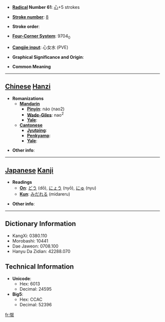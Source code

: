 * '''[[Wiktionary:Chinese radical index| Radical]] Number 61''': [[Wiktionary:Chinese radical index 心|心]]+5 strokes

* '''[[Wiktionary:Chinese total strokes index|Stroke number]]''': [[Wiktionary:Chinese total strokes index 8|8]]

* '''Stroke order''': 

* '''[[Wiktionary:Chinese four corner index|Four-Corner System]]''': 9704<sub>0</sub>

* '''[[Wiktionary:Chinese Cangjie index|Cangjie input]]''': 心女水 (PVE)

* '''Graphical Significance and Origin''': 

* '''Common Meaning'''

----

== [[Chinese]] [[Hanzi]] ==

* '''Romanizations'''
** '''[[Mandarin]]'''
*** '''[[Pinyin]]''': náo (nao2)
*** '''[[Wade-Giles]]''': nao<sup>2</sup>
*** '''[[Yale]]''': 
** '''[[Cantonese]]'''
*** '''[[Jyutping]]''':
*** '''[[Penkyamp]]''': 
*** '''[[Yale]]''': 

* '''Other info''': 

----

== [[Japanese]] [[Kanji]] ==

* '''Readings'''
** '''[[On]]''': [[どう]] (dō), [[にょう]] (nyō), [[にゅ]] (nyu)
** '''[[Kun]]''': [[みだれる]] (midareru)

* '''Other info''':  

----

== Dictionary Information ==

* KangXi: 0380.110
* Morobashi: 10441
* Dae Jaweon: 0708.100
* Hanyu Da Zidian: 42288.070

== Technical Information ==

* '''Unicode''':
** Hex: 6013
** Decimal: 24595
* '''Big5''':
** Hex: CCAC
** Decimal: 52396

[[fr:怓]]